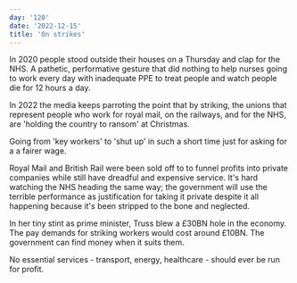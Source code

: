 ```yaml
---
day: '120'
date: '2022-12-15'
title: 'On strikes'
---
```


In 2020 people stood outside their houses on a Thursday and clap for the NHS. A pathetic, performative gesture that did nothing to help nurses going to work every day with inadequate PPE to treat people and watch people die for 12 hours a day.

In 2022 the media keeps parroting the point that by striking, the unions that represent people who work for royal mail, on the railways, and for the NHS, are 'holding the country to ransom' at Christmas.

Going from 'key workers' to 'shut up' in such a short time just for asking for a a fairer wage.

Royal Mail and British Rail were been sold off to to funnel profits into private companies while still have dreadful and expensive service. It's hard watching the NHS heading the same way; the government will use the terrible performance as justification for taking it private despite it all happening because it's been stripped to the bone and neglected.

In her tiny stint as prime minister, Truss blew a £30BN hole in the economy. The pay demands for striking workers would cost around £10BN. The government can find money when it suits them.

No essential services - transport, energy, healthcare - should ever be run for profit.
